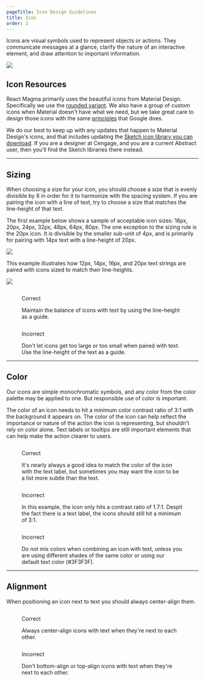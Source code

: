 ```yaml
---
pageTitle: Icon Design Guidelines
title: Icon
order: 2
---
```



<PageContent componentName="icon" type="design">

<LeadParagraph>
  Icons are visual symbols used to represent objects or actions. They
  communicate messages at a glance, clarify the nature of an interactive
  element, and draw attention to important information.
</LeadParagraph>

![ ](../../images/icons/icons-intro.png)

## Icon Resources

React Magma primarily uses the beautiful icons from Material Design. Specifically we use the [rounded variant](https://material.io/resources/icons/?style=round). We also have a group of custom icons when Material doesn't have what we need, but we take great care to design those icons with the same [principles](https://material.io/design/iconography/system-icons.html#design-principles) that Google does.

We do our best to keep up with any updates that happen to Material Design's icons, and that includes updating the [Sketch icon library you can download](https://www.dropbox.com/sh/kt8oaf7am443794/AAArcOLft67q5Fk90wcXSmida?dl=0). If you are a designer at Cengage, and you are a current Abstract user, then you'll find the Sketch libraries there instead.

---

## Sizing

When choosing a size for your icon, you should choose a size that is evenly divisible by 8 in order for it to harmonize with the spacing system. If you are pairing the icon with a line of text, try to choose a size that matches the line-height of that text.

The first example below shows a sample of acceptable icon sizes: 16px, 20px, 24px, 32px, 48px, 64px, 80px. The one exception to the sizing rule is the 20px icon. It is divisible by the smaller sub-unit of 4px, and is primarily for pairing with 14px text with a line-height of 20px.

![ ](../../images/icons/icon-sizes.png)

This example illustrates how 12px, 14px, 16px, and 20px text strings are paired with icons sized to match their line-heights.

![ ](../../images/icons/icon-text-balance.png)

<div class="two-col">
  <div class="row">
    <div class="col col-1">
      <figure>
        <img src="../../images/icons/icon-text-balance-correct.png" alt="" />
        <figcaption>
          <p class="title title-correct">Correct</p>
          <p>
            Maintain the balance of icons with text by using the line-height as
            a guide.
          </p>
        </figcaption>
      </figure>
    </div>
    <div class="col col-2">
      <figure>
        <img src="../../images/icons/icon-text-balance-incorrect.png" alt="" />
        <figcaption>
          <p class="title title-incorrect">Incorrect</p>
          <p>
            Don't let icons get too large or too small when paired with text.
            Use the line-height of the text as a guide.
          </p>
        </figcaption>
      </figure>
    </div>
  </div>
</div>

---

## Color

Our icons are simple monochromatic symbols, and any color from the color palette may be applied to one. But responsible use of color is important.

The color of an icon needs to hit a minimum color contrast ratio of 3:1 with the background it appears on. The color of the icon can help reflect the importance or nature of the action the icon is representing, but shouldn't rely on color alone. Text labels or tooltips are still important elements that can help make the action clearer to users.

<div class="two-col">
  <div class="row">
    <div class="col col-1">
      <figure>
        <img src="../../images/icons/icon-color-correct.png" alt="" />
        <figcaption>
          <p class="title title-correct">Correct</p>
          <p>
            It's nearly always a good idea to match the color of the icon with
            the text label, but sometimes you may want the icon to be a list
            more subtle than the text.
          </p>
        </figcaption>
      </figure>
    </div>
    <div class="col col-2">
      <figure>
        <img src="../../images/icons/icon-color-too-light.png" alt="" />
        <figcaption>
          <p class="title title-incorrect">Incorrect</p>
          <p>
            In this example, the icon only hits a contrast ratio of 1.7:1.
            Despit the fact there is a text label, the icons should still hit a
            minimum of 3:1.
          </p>
        </figcaption>
      </figure>
    </div>
  </div>
  <div class="row">
    <div class="col col-1">
      <figure>
        <img src="../../images/icons/icon-mixed-colors.png" alt="" />
        <figcaption>
          <p class="title title-incorrect">Incorrect</p>
          <p>
            Do not mix colors when combining an icon with text, unless you are
            using different shades of the same color or using our default text
            color (#3F3F3F).
          </p>
        </figcaption>
      </figure>
    </div>
    <div class="col col-2"></div>
  </div>
</div>

---

## Alignment

When positioning an icon next to text you should always center-align them.

<div class="two-col">
  <div class="row">
    <div class="col col-1">
      <figure>
        <img src="../../images/icons/icon-text-centered.png" alt="" />
        <figcaption>
          <p class="title title-correct">Correct</p>
          <p>
            Always center-align icons with text when they're next to each other.
          </p>
        </figcaption>
      </figure>
    </div>
    <div class="col col-2">
      <figure>
        <img src="../../images/icons/icon-text-wrong-alignment.png" alt="" />
        <figcaption>
          <p class="title title-incorrect">Incorrect</p>
          <p>
            Don't bottom-align or top-align icons with text when they're next to
            each other.
          </p>
        </figcaption>
      </figure>
    </div>
  </div>
</div>
<span class="horizontal-spacer"></span>

</PageContent>
